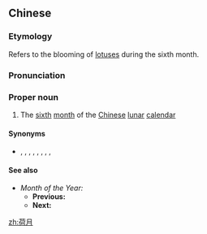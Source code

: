 ==Chinese==
{{zh-forms|[[lotus]](es)|[[month]]}}

===Etymology===
Refers to the blooming of [[lotus]]es during the sixth month.

===Pronunciation===
{{zh-pron
|m=Héyuè
|c=ho4 jyut6
|cat=pn
}}

===Proper noun===
{{zh-proper noun}}

# {{lb|zh|archaic}} The [[sixth]] [[month]] of the [[Chinese]] [[lunar]] [[calendar]]

====Synonyms====
* {{zh-l|玉繩}}, {{zh-l|且月}}, {{zh-l|伏月}}, {{zh-l|季夏}}, {{zh-l|焦月}}, {{zh-l|署月}}, {{zh-l|精陽}}, {{zh-l|溽暑}}, {{zh-l|季暑}}

====See also====
* ''Month of the Year:'' {{zh-l|荷月}}
** '''Previous:''' {{zh-l|榴月}}
** '''Next:''' {{zh-l|蘭月}}

{{zh-cat|Chinese months}}

[[zh:荷月]]
